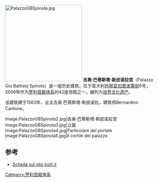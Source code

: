 {{coord|44|24|39.04|N|8|56|01.10|E|scale:5000|display=title}}
[[File:PalazzoGBSpinola.jpg|250px]]
'''吉奥·巴蒂斯塔·斯皮诺拉宫'''（Palazzo Gio Battista Spinola）是一座历史建筑，位于意大利[[热那亚|热那亚]][[加里波第街_(热那亚)|加里波第街]]6号，2006年作为[[罗利宫殿体系|罗利宫殿体系]]的42座宫殿之一，被列为[[世界文化遗产|世界文化遗产]]。

该建筑建于1563年，业主吉奥·巴蒂斯塔·斯皮诺拉，建筑师Bernardino Cantone。

<gallery>
Image:PalazzoGBSpinola2.jpg|吉奥·巴蒂斯塔·斯皮诺拉宫
Image:PalazzoGBSpinola3.jpg|立面
Image:PalazzoGBSpinola4.jpg|Particolare del portale
Image:PalazzoGBSpinola5.jpg|Il cortile del palazzo
</gallery>

== 参考 ==
* [http://www.irolli.it/genova_unesco/palazzo/via_garibaldi_6.html Scheda sul sito irolli.it] {{Wayback|url=http://www.irolli.it/genova_unesco/palazzo/via_garibaldi_6.html |date=20200221100909 }}

[[Category:罗利宫殿体系|Category:罗利宫殿体系]]